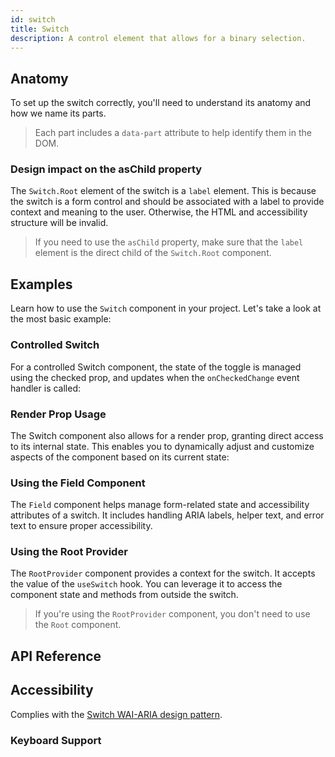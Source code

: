```yaml
---
id: switch
title: Switch
description: A control element that allows for a binary selection.
---
```


<ComponentPreview id="Switch" />

## Anatomy

To set up the switch correctly, you'll need to understand its anatomy and how we name its parts.

> Each part includes a `data-part` attribute to help identify them in the DOM.

<Anatomy id="switch" />

### Design impact on the asChild property

The `Switch.Root` element of the switch is a `label` element. This is because the switch is a form control and should be
associated with a label to provide context and meaning to the user. Otherwise, the HTML and accessibility structure will
be invalid.

> If you need to use the `asChild` property, make sure that the `label` element is the direct child of the `Switch.Root`
> component.

## Examples

Learn how to use the `Switch` component in your project. Let's take a look at the most basic example:

<Example id="basic" />

### Controlled Switch

For a controlled Switch component, the state of the toggle is managed using the checked prop, and updates when the
`onCheckedChange` event handler is called:

<Example id="controlled" />

### Render Prop Usage

The Switch component also allows for a render prop, granting direct access to its internal state. This enables you to
dynamically adjust and customize aspects of the component based on its current state:

<Example id="render-prop" />

### Using the Field Component

The `Field` component helps manage form-related state and accessibility attributes of a switch. It includes handling
ARIA labels, helper text, and error text to ensure proper accessibility.

<Example id="with-field" />

### Using the Root Provider

The `RootProvider` component provides a context for the switch. It accepts the value of the `useSwitch` hook. You can
leverage it to access the component state and methods from outside the switch.

<Example id="root-provider" />

> If you're using the `RootProvider` component, you don't need to use the `Root` component.

## API Reference

<ComponentTypes id="switch" />

## Accessibility

Complies with the [Switch WAI-ARIA design pattern](https://www.w3.org/WAI/ARIA/apg/patterns/switch/).

### Keyboard Support

<KeyBindingsTable id="switch" />
